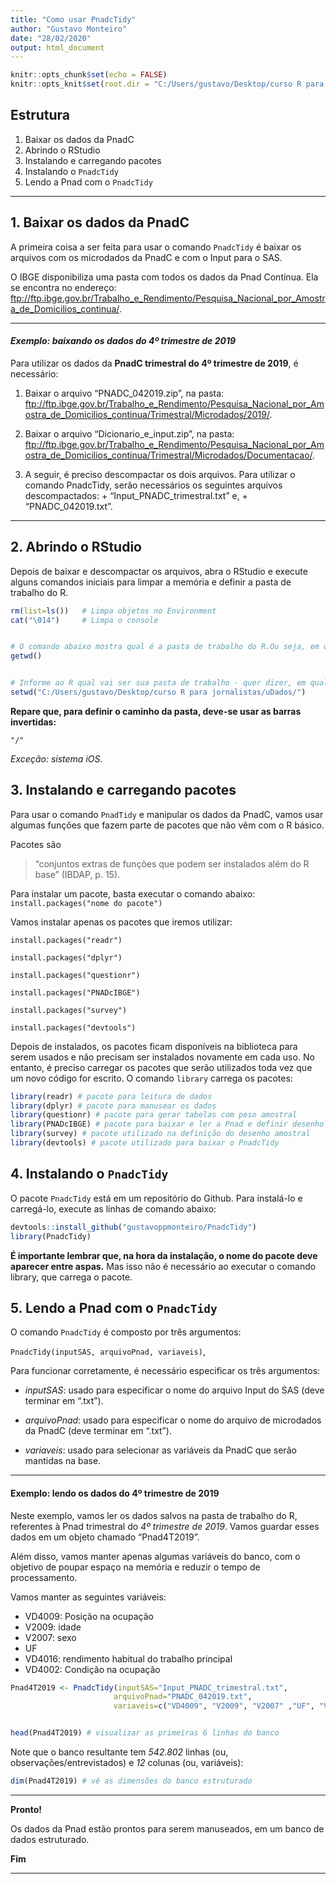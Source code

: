 ---
title: "Como usar PnadcTidy"
author: "Gustavo Monteiro"
date: "28/02/2020"
output: html_document
---


```{r setup, include=FALSE}
knitr::opts_chunk$set(echo = FALSE)
knitr::opts_knit$set(root.dir = "C:/Users/gustavo/Desktop/curso R para jornalistas/uDados/") 
```


## Estrutura

1. Baixar os dados da PnadC
2. Abrindo o RStudio
3. Instalando e carregando pacotes
4. Instalando o `PnadcTidy`
5. Lendo a Pnad com o `PnadcTidy`

***


## 1. Baixar os dados da PnadC


A primeira coisa a ser feita para usar o comando `PnadcTidy` é baixar os arquivos com os microdados da PnadC e com o Input para o SAS.

O IBGE disponibiliza uma pasta com todos os dados da Pnad Contínua. Ela se encontra no endereço: <ftp://ftp.ibge.gov.br/Trabalho_e_Rendimento/Pesquisa_Nacional_por_Amostra_de_Domicilios_continua/>.



***


#### *Exemplo: baixando os dados do 4º trimestre de 2019*
Para utilizar os dados da __PnadC trimestral do 4º trimestre de 2019__, é necessário:

1. Baixar o arquivo "PNADC_042019.zip", na pasta: <ftp://ftp.ibge.gov.br/Trabalho_e_Rendimento/Pesquisa_Nacional_por_Amostra_de_Domicilios_continua/Trimestral/Microdados/2019/>.

2. Baixar o arquivo "Dicionario_e_input.zip", na pasta: <ftp://ftp.ibge.gov.br/Trabalho_e_Rendimento/Pesquisa_Nacional_por_Amostra_de_Domicilios_continua/Trimestral/Microdados/Documentacao/>.

3. A seguir, é preciso descompactar os dois arquivos. Para utilizar o comando PnadcTidy, serão necessários os seguintes arquivos descompactados:
        + "Input_PNADC_trimestral.txt" e,
        + "PNADC_042019.txt".



***


## 2. Abrindo o RStudio


Depois de baixar e descompactar os arquivos, abra o RStudio e execute alguns comandos iniciais para limpar a memória e definir a pasta de trabalho do R.

```{r, echo=T,  message=FALSE}

rm(list=ls())   # Limpa objetos no Environment
cat("\014")     # Limpa o console


# O comando abaixo mostra qual é a pasta de trabalho do R.Ou seja, em qual pasta o R vai ler e salvar os arquivos
getwd()


# Informe ao R qual vai ser sua pasta de trabalho - quer dizer, em qual pasta estão os arquivos baixados da PnadC. Eu vou alterar para a pasta uDados.
setwd("C:/Users/gustavo/Desktop/curso R para jornalistas/uDados/")


```

**Repare que, para definir o caminho da pasta, deve-se usar as barras invertidas:**

`"/"`

*Exceção: sistema iOS*.



## 3. Instalando e carregando pacotes


Para usar o comando `PnadTidy` e manipular os dados da PnadC, vamos usar algumas funções que fazem parte de pacotes que não vêm com o R básico.

Pacotes são 

> "conjuntos extras de funções que podem ser instalados além do R base" (IBDAP, p. 15).


Para instalar um pacote, basta executar o comando abaixo:
`install.packages("nome do pacote")`



Vamos instalar apenas os pacotes que iremos utilizar:



`install.packages("readr")`

`install.packages("dplyr")`

`install.packages("questionr")`

`install.packages("PNADcIBGE")`

`install.packages("survey")`

`install.packages("devtools")`




Depois de instalados, os pacotes ficam disponíveis na biblioteca para serem usados e não precisam ser instalados novamente em cada uso. No entanto, é preciso carregar os pacotes que serão utilizados toda vez que um novo código for escrito.
O comando `library` carrega os pacotes:

```{r, echo=T,  message=FALSE}

library(readr) # pacote para leitura de dados
library(dplyr) # pacote para manusear os dados
library(questionr) # pacote para gerar tabelas com peso amostral
library(PNADcIBGE) # pacote para baixar e ler a Pnad e definir desenho amostral
library(survey) # pacote utilizado na definição do desenho amostral
library(devtools) # pacote utilizado para baixar o PnadcTidy

```





## 4. Instalando o `PnadcTidy`


O pacote `PnadcTidy` está em um repositório do Github. Para instalá-lo e carregá-lo, execute as linhas de comando abaixo:


```{r, echo=T, message=FALSE}

devtools::install_github("gustavoppmonteiro/PnadcTidy")
library(PnadcTidy)

```



**É importante lembrar que, na hora da instalação, o nome do pacote deve aparecer entre aspas.** Mas isso não é necessário ao executar o comando library, que carrega o pacote.




## 5. Lendo a Pnad com o `PnadcTidy`


O comando `PnadcTidy` é composto por três argumentos:

`PnadcTidy(inputSAS, arquivoPnad, variaveis)`, 


Para funcionar corretamente, é necessário especificar os três argumentos:


* *inputSAS*: usado para especificar o nome do arquivo Input do SAS (deve terminar em ".txt").

* *arquivoPnad*: usado para especificar o nome do arquivo de microdados da PnadC (deve terminar em ".txt").

* *variaveis*: usado para selecionar as variáveis da PnadC que serão mantidas na base.
        
       


***

#### Exemplo: lendo os dados do 4º trimestre de 2019


Neste exemplo, vamos ler os dados salvos na pasta de trabalho do R, referentes à Pnad trimestral do *4º trimestre de 2019*. Vamos guardar esses dados em um objeto chamado "Pnad4T2019".


Além disso, vamos manter apenas algumas variáveis do banco, com o objetivo de poupar espaço na memória e reduzir o tempo de processamento.

Vamos manter as seguintes variáveis:

* VD4009: Posição na ocupação 
* V2009: idade
* V2007: sexo
* UF
* VD4016: rendimento habitual do trabalho principal
* VD4002: Condição na ocupação



```{r, echo=T, message=FALSE, warning=FALSE}

Pnad4T2019 <- PnadcTidy(inputSAS="Input_PNADC_trimestral.txt", 
                       arquivoPnad="PNADC_042019.txt", 
                       variaveis=c("VD4009", "V2009", "V2007" ,"UF", "VD4016", "VD4002"))


head(Pnad4T2019) # visualizar as primeiras 6 linhas do banco


```


Note que o banco resultante tem *542.802* linhas (ou, observações/entrevistados) e *12* colunas (ou, variáveis):

```{r, echo=T, message=FALSE, warning=FALSE}

dim(Pnad4T2019) # vê as dimensões do banco estruturado

```


***


**Pronto!**


Os dados da Pnad estão prontos para serem manuseados, em um banco de dados estruturado.


**Fim**


***